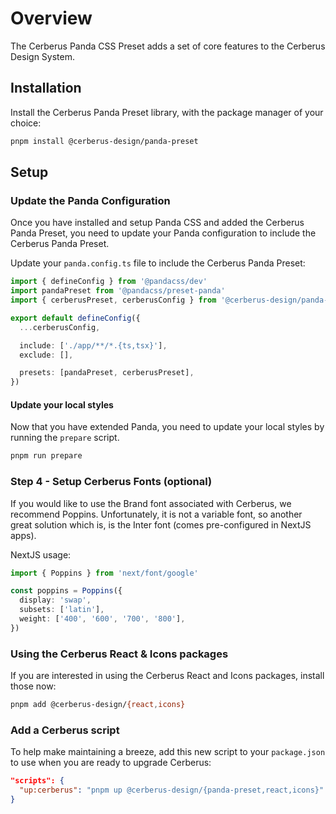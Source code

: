 
# Overview

The Cerberus Panda CSS Preset adds a set of core features to the Cerberus Design System.

## Installation

Install the Cerberus Panda Preset library, with the package manager of your choice:

```bash
pnpm install @cerberus-design/panda-preset
```

## Setup

<Admonition
  heading="Note"
  description="This guide assumes you are familiar with Panda CSS. If you are not, please take a moment to familiarize yourself with the framework."
/>

### Update the Panda Configuration

Once you have installed and setup Panda CSS and added the Cerberus Panda Preset, you need to update your Panda configuration to include the Cerberus Panda Preset.

Update your `panda.config.ts` file to include the Cerberus Panda Preset:

```ts twoslash
import { defineConfig } from '@pandacss/dev'
import pandaPreset from '@pandacss/preset-panda'
import { cerberusPreset, cerberusConfig } from '@cerberus-design/panda-preset'

export default defineConfig({
  ...cerberusConfig,

  include: ['./app/**/*.{ts,tsx}'],
  exclude: [],

  presets: [pandaPreset, cerberusPreset],
})
```

#### Update your local styles

Now that you have extended Panda, you need to update your local styles by running the `prepare` script.

```bash
pnpm run prepare
```

### Step 4 - Setup Cerberus Fonts (optional)

If you would like to use the Brand font associated with Cerberus, we recommend Poppins. Unfortunately, it is not a variable font, so another great solution which is, is the Inter font (comes pre-configured in NextJS apps).

NextJS usage:

```ts twoslash
import { Poppins } from 'next/font/google'

const poppins = Poppins({
  display: 'swap',
  subsets: ['latin'],
  weight: ['400', '600', '700', '800'],
})
```

### Using the Cerberus React & Icons packages

If you are interested in using the Cerberus React and Icons packages, install those now:

```bash
pnpm add @cerberus-design/{react,icons}
```

### Add a Cerberus script

To help make maintaining a breeze, add this new script to your `package.json` to use when you are ready to upgrade Cerberus:

```json
"scripts": {
  "up:cerberus": "pnpm up @cerberus-design/{panda-preset,react,icons}"
}
```
